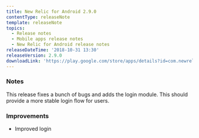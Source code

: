 ```yaml
---
title: New Relic for Android 2.9.0
contentType: releaseNote
template: releaseNote
topics:
  - Release notes
  - Mobile apps release notes
  - New Relic for Android release notes
releaseDateTime: '2018-10-31 13:30'
releaseVersion: 2.9.0
downloadLink: 'https://play.google.com/store/apps/details?id=com.newrelic.rpm'
---
```


### Notes

This release fixes a bunch of bugs and adds the login module. This should provide a more stable login flow for users.

### Improvements

* Improved login
